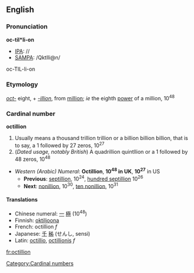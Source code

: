 ==English==

===Pronunciation===
'''oc-til*li-on'''
*[[IPA]]: //
*[[SAMPA]]: /QktIli@n/
oc-TIL-li-on

===Etymology===
''[[oct-]]'' eight, + ''[[-illion]]'', from [[million]]; ''ie'' the eighth [[power]] of a million, 10<sup>48</sup>

===Cardinal number===
'''octillion'''
#Usually means a thousand trillion trillion or a billion billion billion, that is to say, a 1 followed by 27 zeros, 10<sup>27</sup>
#(''Dated usage, notably British'') A quadrillion quintllion or a 1 followed by 48 zeros, 10<sup>48</sup>
*''Western (Arabic) Numeral'': '''Octillion''', '''10<sup>48</sup> in UK''', '''10<sup>27</sup>''' in US
**'''Previous''': [[septillion]], 10<sup>24</sup>, [[hundred septillion]] 10<sup>26</sup>
**'''Next''': [[nonillion]], 10<sup>30</sup>, [[ten nonillion]], 10<sup>31</sup>
====Translations====
*Chinese numeral: [[一]] [[極]] (10<sup>48</sup>)
*Finnish: [[oktiljoona]]
*French: octillion ''f''
*Japanese: [[千]] [[秭]] (せんし, sensi)
*Latin: [[octillio]], [[octillionis]] ''f''

[[Category:Cardinal numbers]]

[[fr:octillion]]